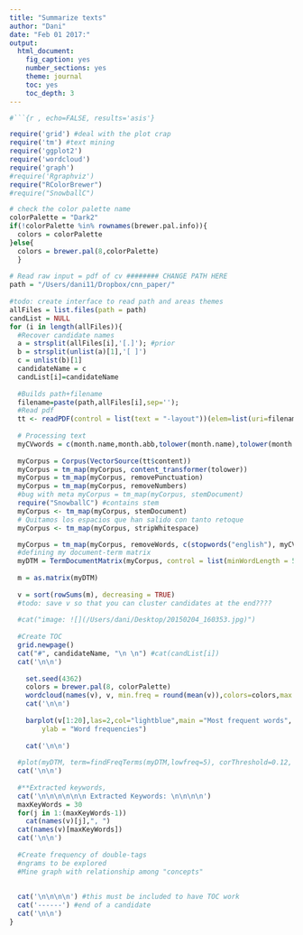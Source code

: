 ```yaml
---
title: "Summarize texts"
author: "Dani"
date: "Feb 01 2017:"
output:
  html_document:
    fig_caption: yes
    number_sections: yes
    theme: journal
    toc: yes
    toc_depth: 3
---
```

  

```r
#```{r , echo=FALSE, results='asis'}

require('grid') #deal with the plot crap
require('tm') #text mining
require('ggplot2')
require('wordcloud')
require('graph')
#require('Rgraphviz')  
require("RColorBrewer") 
#require("SnowballC")

# check the color palette name
colorPalette = "Dark2"
if(!colorPalette %in% rownames(brewer.pal.info)){
  colors = colorPalette  
}else{
  colors = brewer.pal(8,colorPalette)
  }
  
# Read raw input = pdf of cv ######## CHANGE PATH HERE
path = "/Users/dani11/Dropbox/cnn_paper/"
  
#todo: create interface to read path and areas themes
allFiles = list.files(path = path)
candList = NULL
for (i in length(allFiles)){
  #Recover candidate names
  a = strsplit(allFiles[i],'[.]'); #prior
  b = strsplit(unlist(a)[1],'[ ]')
  c = unlist(b)[1]
  candidateName = c
  candList[i]=candidateName
  
  #Builds path+filename
  filename=paste(path,allFiles[i],sep='');
  #Read pdf
  tt <- readPDF(control = list(text = "-layout"))(elem=list(uri=filename),language="en",id="id1")
  
  # Processing text
  myCVwords = c(month.name,month.abb,tolower(month.name),tolower(month.abb)) #todo: create a pre-processing step to define them, and have user=director of the committee to curate the list 
  
  myCorpus = Corpus(VectorSource(tt$content)) 
  myCorpus = tm_map(myCorpus, content_transformer(tolower))
  myCorpus = tm_map(myCorpus, removePunctuation)
  myCorpus = tm_map(myCorpus, removeNumbers)
  #bug with meta myCorpus = tm_map(myCorpus, stemDocument)
  require("SnowballC") #contains stem
  myCorpus <- tm_map(myCorpus, stemDocument)
  # Quitamos los espacios que han salido con tanto retoque
  myCorpus <- tm_map(myCorpus, stripWhitespace)

  myCorpus = tm_map(myCorpus, removeWords, c(stopwords("english"), myCVwords))
  #defining my document-term matrix
  myDTM = TermDocumentMatrix(myCorpus, control = list(minWordLength = 5))
  
  m = as.matrix(myDTM)
  
  v = sort(rowSums(m), decreasing = TRUE)
  #todo: save v so that you can cluster candidates at the end????
  
  #cat("image: ![](/Users/dani/Desktop/20150204_160353.jpg)")
  
  #Create TOC
  grid.newpage()
  cat("#", candidateName, "\n \n") #cat(candList[i])
  cat('\n\n')
  
    set.seed(4362)
    colors = brewer.pal(8, colorPalette)
    wordcloud(names(v), v, min.freq = round(mean(v)),colors=colors,max.words=120) #more options at http://www.sthda.com/english/wiki/word-cloud-generator-in-r-one-killer-function-to-do-everything-you-need
    cat('\n\n')
  
    barplot(v[1:20],las=2,col="lightblue",main ="Most frequent words",
        ylab = "Word frequencies")
    
    cat('\n\n')
  
  #plot(myDTM, term=findFreqTerms(myDTM,lowfreq=5), corThreshold=0.12, weighting=T)
  cat('\n\n')
  
  #**Extracted keywords,
  cat('\n\n\n\n\n\n Extracted Keywords: \n\n\n\n')
  maxKeyWords = 30
  for(j in 1:(maxKeyWords-1))
    cat(names(v)[j],", ")
  cat(names(v)[maxKeyWords])
  cat('\n\n')
  
  #Create frequency of double-tags
  #ngrams to be explored
  #Mine graph with relationship among "concepts" 
  
  
  cat('\n\n\n\n') #this must be included to have TOC work
  cat('------') #end of a candidate  
  cat('\n\n')
}
```